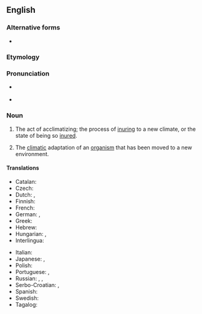 ==English==
{{wikipedia}}

===Alternative forms===
* {{l|en|acclimatisation}}

===Etymology===
{{suffix|acclimatize|ation|lang=en}}

===Pronunciation===
* {{a|US}} {{IPA|/ə.ˌklaɪ.mə.tə.ˈzeɪ.ʃən/|lang=en}}
* {{audio|en-us-acclimatization.ogg|Audio (US)|lang=en}}

===Noun===
{{en-noun|~}}

# The act of acclimatizing; the process of [[inuring]] to a new climate, or the state of being so [[inure]]d.
# {{lb|en|biology}} The [[climatic]] adaptation of an [[organism]] that has been moved to a new environment.

====Translations====
{{trans-top|the act of acclimatizing}}
* Catalan: {{t|ca|aclimatació|f}}
* Czech: {{t|cs|aklimatizace|f}}
* Dutch: {{t+|nl|acclimatisatie|f}}, {{t+|nl|aanpassing|f}}
* Finnish: {{t+|fi|akklimatisaatio}}
* French: {{t+|fr|acclimatation|f}}
* German: {{t+|de|Eingewöhnung|f}}, {{t|de|Akklimatisierung|f}}
* Greek: {{t+|el|εγκλιματισμός|m}}
* Hebrew: {{t|he|התאקלמות|tr=hitaqlemut}}
* Hungarian: {{t|hu|akklimatizálás}}, {{t+|hu|akklimatizálódás}}
* Interlingua: {{t|ia|acclimatation}}
{{trans-mid}}
* Italian: {{t+|it|acclimatazione|f}}
* Japanese: {{t+|ja|適応|tr=てきおう, tekiō}}, {{t|ja|順応|tr=じゅんのう, jun'nō}}
* Polish: {{t+|pl|aklimatyzacja|f}}
* Portuguese: {{t|pt|aclimação|f}}, {{t+|pt|aclimatação|f}}
* Russian: {{t+|ru|акклиматиза́ция|f}}, {{t+|ru|акклиматизи́рование|n}}, {{t+|ru|привыка́ние|n}}
* Serbo-Croatian: {{t+|sh|aklimatizacija|f}}, {{t|sh|aklimatiziranje|n}}
* Spanish: {{t+|es|aclimatación|f}}
* Swedish: {{t+|sv|acklimatisering}}
* Tagalog: {{t|tl|sakapanhunan}}
{{trans-bottom}}